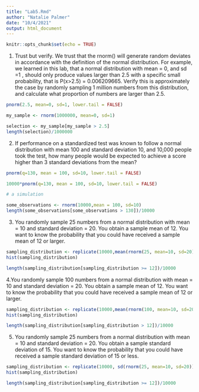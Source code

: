 ```yaml
---
title: "Lab5.Rmd"
author: "Natalie Palmer"
date: "10/4/2021"
output: html_document
---
```


```r
knitr::opts_chunk$set(echo = TRUE)
```
1. Trust but verify. We trust that the rnorm() will generate random deviates in accordance with the definition of the normal distribution. For example, we learned in this lab, that a normal distribution with mean = 0, and sd =1 , should only produce values larger than 2.5 with a specific small probability, that is P(x>2.5) = 0.006209665. Verify this is approximately the case by randomly sampling 1 million numbers from this distribution, and calculate what proportion of numbers are larger than 2.5.
```r
pnorm(2.5, mean=0, sd=1, lower.tail = FALSE)

my_sample <- rnorm(1000000, mean=0, sd=1)

selection <- my_sample[my_sample > 2.5]
length(selection)/1000000

```

2. If performance on a standardized test was known to follow a normal distribution with mean 100 and standard deviation 10, and 10,000 people took the test, how many people would be expected to achieve a score higher than 3 standard deviations from the mean? 
```r

pnorm(q=130, mean = 100, sd=10, lower.tail = FALSE)

10000*pnorm(q=130, mean = 100, sd=10, lower.tail = FALSE)

# a simulation

some_observations <- rnorm(10000,mean = 100, sd=10)
length(some_observations[some_observations > 130])/10000

```

3. You randomly sample 25 numbers from a normal distribution with mean = 10 and standard deviation = 20. You obtain a sample mean of 12. You want to know the probability that you could have received a sample mean of 12 or larger.
```r

sampling_distribution <- replicate(10000,mean(rnorm(25, mean=10, sd=20)))
hist(sampling_distribution)

length(sampling_distribution[sampling_distribution >= 12])/10000

```

4.You randomly sample 100 numbers from a normal distribution with mean = 10 and standard deviation = 20. You obtain a sample mean of 12. You want to know the probability that you could have received a sample mean of 12 or larger.
```r

sampling_distribution <- replicate(10000,mean(rnorm(100, mean=10, sd=20)))
hist(sampling_distribution)

length(sampling_distribution[sampling_distribution > 12])/10000


```

5. You randomly sample 25 numbers from a normal distribution with mean = 10 and standard deviation = 20. You obtain a sample standard deviation of 15. You want to know the probability that you could have received a sample standard deviation of 15 or less.
```r
sampling_distribution <- replicate(10000, sd(rnorm(25, mean=10, sd=20)))
hist(sampling_distribution)

length(sampling_distribution[sampling_distribution >= 12])/10000


```